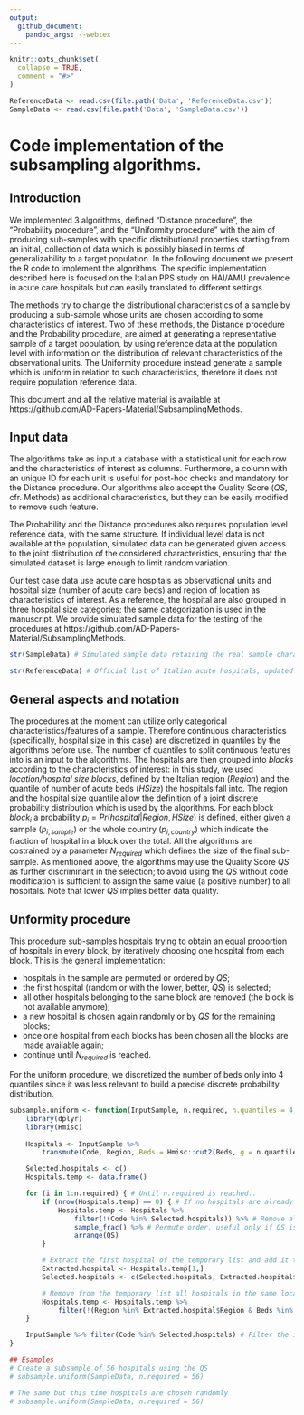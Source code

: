 ```yaml
---
output:
  github_document:
    pandoc_args: --webtex
---
```


<!-- README.md is generated from README.Rmd. Please edit that file -->

```r
knitr::opts_chunk$set(
  collapse = TRUE,
  comment = "#>"
)

ReferenceData <- read.csv(file.path('Data', 'ReferenceData.csv'))
SampleData <- read.csv(file.path('Data', 'SampleData.csv'))
```

# Code implementation of the subsampling algorithms.

## Introduction

We implemented 3 algorithms, defined “Distance procedure”, the “Probability procedure”, and the “Uniformity procedure” with the aim of producing sub-samples with specific distributional properties starting from an initial, collection of data which is possibly biased in terms of generalizability to a target population. In the following document we present the R code to implement the algorithms. The specific implementation described here is focused on the Italian PPS study on HAI/AMU prevalence in acute care hospitals but can easily translated to different settings.  

The methods try to change the distributional characteristics of a sample by producing a sub-sample whose units are chosen according to some characteristics of interest. Two of these methods, the Distance procedure and the Probability procedure, are aimed at generating a representative sample of a target population, by using reference data at the population level with information on the distribution of relevant characteristics of the observational units. The Uniformity procedure instead generate a sample which is uniform in relation to such characteristics, therefore it does not require population reference data.  

This document and all the relative material is available at https://github.com/AD-Papers-Material/SubsamplingMethods.


## Input data

The algorithms take as input a database with a statistical unit for each row and the characteristics of interest as columns. Furthermore, a column with an unique ID for each unit is useful for post-hoc checks and mandatory for the Distance procedure. Our algorithms also accept the Quality Score ($QS$, cfr. Methods) as additional characteristics, but they can be easily modified to remove such feature.  

The Probability and the Distance procedures also requires population level reference data, with the same structure. If individual level data is not available at the population, simulated data can be generated given access to the joint distribution of the considered characteristics, ensuring that the simulated dataset is large enough to limit random variation.  

Our test case data use acute care hospitals as observational units and hospital size (number of acute care beds) and region of location as characteristics of interest. As a reference, the hospital are also grouped in three hospital size categories; the same categorization is used in the manuscript. We provide simulated sample data for the testing of the procedures at https://github.com/AD-Papers-Material/SubsamplingMethods.


```r

str(SampleData) # Simulated sample data retaining the real sample characteristics

str(ReferenceData) # Official list of Italian acute hospitals, updated to 2016

```

## General aspects and notation

The procedures at the moment can utilize only categorical characteristics/features of a sample. Therefore continuous characteristics (specifically, hospital size in this case) are discretized in quantiles by the algorithms before use. The number of quantiles to split continuous features into is an input to the algorithms. 
The hospitals are then grouped into *blocks* according to the characteristics of interest: in this study, we used *location/hospital size blocks*, defined by the Italian region ($Region$) and the quantile of number of acute beds ($HSize$) the hospitals fall into. The region and the hospital size quantile allow the definition of a joint discrete probability distribution which is used by the algorithms.
For each block $block_i$ a probability $p_{i} = Pr(hospital|Region, HSize)$ is defined, either given a sample ($p_{i,sample}$) or the whole country ($p_{i,country}$) which indicate the fraction of hospital in a block over the total. All the algorithms are costrained by a parameter $N_{required}$ which defines the size of the final sub-sample. As mentioned above, the algorithms may use the Quality Score $QS$ as further discriminant in the selection; to avoid using the $QS$ without code modification is sufficient to assign the same value (a positive number) to all hospitals. Note that lower $QS$ implies better data quality.

## Unformity procedure

This procedure sub-samples hospitals trying to obtain an equal proportion of hospitals in every block, by iteratively choosing one hospital from each block. This is the general implementation:

* hospitals in the sample are permuted or ordered by $QS$;
* the first hospital (random or with the lower, better, $QS$) is selected;
* all other hospitals belonging to the same block are removed (the block is not available anymore);
* a new hospital is chosen again randomly or by $QS$ for the remaining blocks;
* once one hospital from each blocks has been chosen all the blocks are made available again;
* continue until $N_{required}$ is reached.

For the uniform procedure, we discretized the number of beds only into 4 quantiles since it was less relevant to build a precise discrete probability distribution.

```r
subsample.uniform <- function(InputSample, n.required, n.quantiles = 4, use.QS = T){
	library(dplyr)
	library(Hmisc)
 
	Hospitals <- InputSample %>%
		transmute(Code, Region, Beds = Hmisc::cut2(Beds, g = n.quantiles), QS = if (use.QS) QS else 1) # Prepare data by discretizing continuous variables like the number of acute beds and by changing QS to a fixed value if not to be used

	Selected.hospitals <- c()
	Hospitals.temp <- data.frame()

	for (i in 1:n.required) { # Until n.required is reached..
		if (nrow(Hospitals.temp) == 0) { # If no hospitals are already selected store all sample hospital here
			Hospitals.temp <- Hospitals %>%
				filter(!(Code %in% Selected.hospitals)) %>% # Remove already selected hospitals
				sample_frac() %>% # Permute order, useful only if QS is not used
				arrange(QS)
		}

		# Extract the first hospital of the temporary list and add it to the list of selected hospitals
		Extracted.hospital <- Hospitals.temp[1,]
		Selected.hospitals <- c(Selected.hospitals, Extracted.hospital$Code)

		# Remove from the temporary list all hospitals in the same location/size block of the extracted hospital
		Hospitals.temp <- Hospitals.temp %>%
			filter(!(Region %in% Extracted.hospital$Region & Beds %in% Extracted.hospital$Beds))
	}

	InputSample %>% filter(Code %in% Selected.hospitals) # Filter the initial data by the selected hospital codes
}

## Esamples
# Create a subsample of 56 hospitals using the QS
# subsample.uniform(SampleData, n.required = 56)

# The same but this time hospitals are chosen randomly
# subsample.uniform(SampleData, n.required = 56)
```




